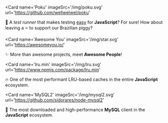 
<Card
  name='Poku'
  imageSrc='/img/poku.svg'
  url='https://github.com/wellwelwel/poku'
>

🐷 A _test runner_ that makes testing <ins>easy</ins> for **JavaScript**? For sure! How about leaving a ⭐️ to support our Brazilian piggy?

</Card>

<Card
  name='Awesome You'
  imageSrc='/img/star.svg'
  url='https://awesomeyou.io/'
>

✨ More than awesome projects, meet **Awesome People**!

</Card>

<Card
  name='lru.min'
  imageSrc='/img/lru.svg'
  url='https://www.npmjs.com/package/lru.min'
>

🔥 One of the most performant LRU-based caches in the entire **JavaScript** ecosystem.

</Card>

<Card
  name='MySQL2'
  imageSrc='/img/mysql2.svg'
  url='https://github.com/sidorares/node-mysql2'
>

🐬 The most downloaded and high-performance **MySQL** client in the **JavaScript** ecosystem.

</Card>
